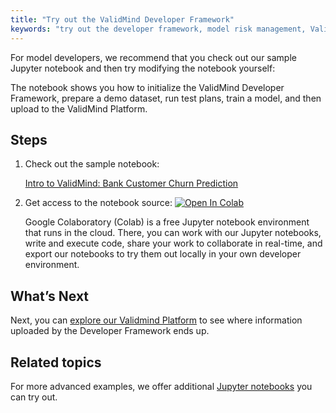 ```yaml
---
title: "Try out the ValidMind Developer Framework"
keywords: "try out the developer framework, model risk management, ValidMind"
---
```


For model developers, we recommend that you check out our sample Jupyter notebook and then try modifying the notebook yourself:

The notebook shows you how to initialize the ValidMind Developer Framework, prepare a demo dataset, run test plans, train a model, and then upload to the ValidMind Platform. 

## Steps 

1. Check out the sample notebook:

   [Intro to ValidMind: Bank Customer Churn Prediction](../notebooks/intro.ipynb)

<!---
Google Drive link for this notebook: 
https://colab.research.google.com/drive/1NLtjCFUZV2I_ttGUkiAL9uwGZK_SGUlw?usp=share_link
 --->

2. Get access to the notebook source: [![Open In Colab](https://colab.research.google.com/assets/colab-badge.svg)](https://colab.research.google.com/drive/1NLtjCFUZV2I_ttGUkiAL9uwGZK_SGUlw?usp=share_link)
  
   Google Colaboratory (Colab) is a free Jupyter notebook environment that runs in the cloud. There, you can work with our Jupyter notebooks, write and execute code, share your work to collaborate in real-time, and export our notebooks to try them out locally in your own developer environment.

## What's Next

Next, you can [explore our Validmind Platform](explore-validmind-platform.qmd) to see where information uploaded by the Developer Framework ends up. 

## Related topics 

For more advanced examples, we offer additional [Jupyter notebooks](jupyter-notebooks.qmd) you can try out. 

